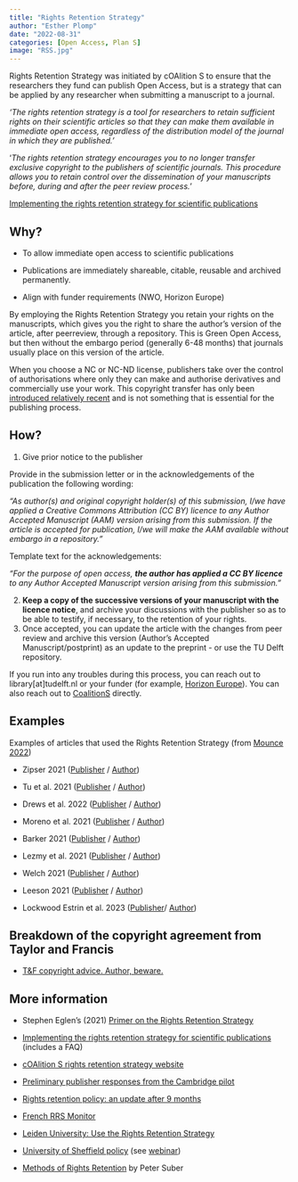 ```yaml
---
title: "Rights Retention Strategy"
author: "Esther Plomp"
date: "2022-08-31"
categories: [Open Access, Plan S]
image: "RSS.jpg"
---
```


Rights Retention Strategy was initiated by cOAlition S to ensure that the researchers they fund can publish Open Access, but is a strategy that can be applied by any researcher when submitting a manuscript to a journal.

::: callout-note
*'The rights retention strategy is a tool for researchers to retain sufficient rights on their scientific articles so that they can make them available in immediate open access, regardless of the distribution model of the journal in which they are published.'*

'*The rights retention strategy encourages you to no longer transfer exclusive copyright to the publishers of scientific journals. This procedure allows you to retain control over the dissemination of your manuscripts before, during and after the peer review process.*'

[Implementing the rights retention strategy for scientific publications](https://www.ouvrirlascience.fr/implementing-the-rights-retention-strategy-for-scientific-publications/)
:::

## Why?

-   To allow immediate open access to scientific publications

-   Publications are immediately shareable, citable, reusable and archived permanently.

-   Align with funder requirements (NWO, Horizon Europe)

By employing the Rights Retention Strategy you retain your rights on the manuscripts, which gives you the right to share the author's version of the article, after peerreview, through a repository. This is Green Open Access, but then without the embargo period (generally 6-48 months) that journals usually place on this version of the article.

When you choose a NC or NC-ND license, publishers take over the control of authorisations where only they can make and authorise derivatives and commercially use your work. This copyright transfer has only been [introduced relatively recent](https://blogs.lse.ac.uk/impactofsocialsciences/2019/06/03/what-the-history-of-copyright-in-academic-publishing-tells-us-about-open-research/) and is not something that is essential for the publishing process.

## How?

1.  Give prior notice to the publisher

Provide in the submission letter or in the acknowledgements of the publication the following wording:

*"As author(s) and original copyright holder(s) of this submission, I/we have applied a Creative Commons Attribution (CC BY) licence to any Author Accepted Manuscript (AAM) version arising from this submission. If the article is accepted for publication, I/we will make the AAM available without embargo in a repository."*

Template text for the acknowledgements:

*"For the purpose of open access, **the author has applied a CC BY licence** to any Author Accepted Manuscript version arising from this submission."*

2.  **Keep a copy of the successive versions of your manuscript with the licence notice**, and archive your discussions with the publisher so as to be able to testify, if necessary, to the retention of your rights.
3.  Once accepted, you can update the article with the changes from peer review and archive this version (Author's Accepted Manuscript/postprint) as an update to the preprint - or use the TU Delft repository.

If you run into any troubles during this process, you can reach out to library\[at\]tudelft.nl or your funder (for example, [Horizon Europe](https://ec.europa.eu/info/research-and-innovation/contact/research-enquiry-service_en)). You can also reach out to [CoalitionS](info@coalition-s.org) directly.

## Examples

Examples of articles that used the Rights Retention Strategy (from [Mounce 2022](https://doi.org/10.5281/zenodo.7030990))

-   Zipser 2021 ([Publisher](https://doi.org/10.19272%2F202020501003) / [Author](https://www.ncbi.nlm.nih.gov/pmc/articles/PMC7610590/))

-   Tu et al. 2021 ([Publisher](https://doi.org/10.1177/14644207211010836) / [Author](https://aran.library.nuigalway.ie/handle/10379/16760))

-   Drews et al. 2022 ([Publisher](https://doi.org/10.1038/s41586-022-04789-9) / [Author](https://europepmc.org/article/MED/35705807))

-   Moreno et al. 2021 ([Publisher](https://doi.org/10.1038/s41388-021-01748-y) / [Author](https://europepmc.org/article/MED/33742126))

-   Barker 2021 ([Publisher](https://doi.org/10.1002/mdc3.13314) / [Author](https://europepmc.org/article/MED/34765685))

-   Lezmy et al. 2021 ([Publisher](https://doi.org/10.1016/j.neuropharm.2021.108727) / [Author](https://discovery.ucl.ac.uk/id/eprint/10131970/))

-   Welch 2021 ([Publisher](https://doi.org/10.1080/01459740.2021.1961247) / [Author](https://europepmc.org/article/MED/34383573))

-   Leeson 2021 ([Publisher](https://doi.org/10.1021/acs.jmedchem.1c00416) / [Author](https://europepmc.org/article/MED/33983732))

-   Lockwood Estrin et al. 2023 ([Publisher](https://doi.org/10.1177/13623613221149541)/ [Author](https://repository.uel.ac.uk/item/8v9z3))

## Breakdown of the copyright agreement from Taylor and Francis

-   [T&F copyright advice. Author, beware.](https://www.coalition-s.org/blog/tf-copyright-advice-author-beware/)

## **More information**

-   Stephen Eglen's (2021) [Primer on the Rights Retention Strategy](http://doi.org/10.5281/zenodo.4668132)

-   [Implementing the rights retention strategy for scientific publications](https://www.ouvrirlascience.fr/implementing-the-rights-retention-strategy-for-scientific-publications/) (includes a FAQ)

-   [cOAlition S rights retention strategy website](https://www.coalition-s.org/resources/rights-retention-strategy/)

-   [Preliminary publisher responses from the Cambridge pilot](https://unlockingresearch-blog.lib.cam.ac.uk/?p=3361)

-   [Rights retention policy: an update after 9 months](https://libraryblogs.is.ed.ac.uk/openscholarship/2022/10/14/rights-retention-policy-an-update-after-9-months/)

-   [French RRS Monitor](https://ml4rrieu.github.io/rrs/)

-   [Leiden University: Use the Rights Retention Strategy](https://www.digitalscholarshipleiden.nl/articles/use-the-rights-retention-strategy-publish-with-a-publisher-while-retaining-sufficient-rights-for-full-open-access)

-   [University of Sheffield policy](https://www.sheffield.ac.uk/library/copyright/research-publications-copyright-policy) (see [webinar](https://doi.org/10.15131/shef.data.22116983.v1))

-   [Methods of Rights Retention](https://docs.google.com/document/d/1ucmrAnkOSnZdnYBuZAiK2acih0dYyWz4HAt9MYuxnJ4/edit) by Peter Suber
